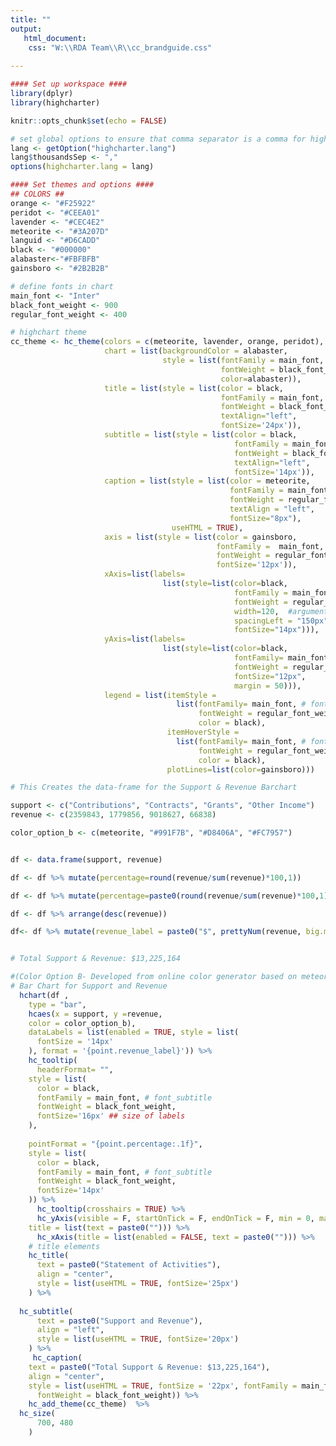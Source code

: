 ```yaml
---
title: ""
output:
   html_document:
    css: "W:\\RDA Team\\R\\cc_brandguide.css"
       
---
```

<!-- link to Google Font -->
<link href="https://fonts.googleapis.com/css2?family=Inter:wght@100;200;300;400;500;600;700;800;900&display=swap" rel="stylesheet">

```r
#### Set up workspace ####
library(dplyr)
library(highcharter)

knitr::opts_chunk$set(echo = FALSE)

# set global options to ensure that comma separator is a comma for highchart graphs
lang <- getOption("highcharter.lang")
lang$thousandsSep <- ","
options(highcharter.lang = lang)

```

```r
#### Set themes and options ####
## COLORS ##
orange <- "#F25922"
peridot <- "#CEEA01"
lavender <- "#CEC4E2"
meteorite <- "#3A207D"
languid <- "#D6CADD"
black <- "#000000"
alabaster<-"#FBFBFB"
gainsboro <- "#2B2B2B"

# define fonts in chart
main_font <- "Inter"
black_font_weight <- 900
regular_font_weight <- 400

# highchart theme 
cc_theme <- hc_theme(colors = c(meteorite, lavender, orange, peridot),
                     chart = list(backgroundColor = alabaster,
                                  style = list(fontFamily = main_font, # font_subtitle
                                               fontWeight = black_font_weight,
                                               color=alabaster)),
                     title = list(style = list(color = black,
                                               fontFamily = main_font, # font_title
                                               fontWeight = black_font_weight,
                                               textAlign="left",
                                               fontSize='24px')),
                     subtitle = list(style = list(color = black,
                                                  fontFamily = main_font, # font_subtitle
                                                  fontWeight = black_font_weight,
                                                  textAlign="left",
                                                  fontSize='14px')),
                     caption = list(style = list(color = meteorite,
                                                 fontFamily = main_font, #font_caption
                                                 fontWeight = regular_font_weight,
                                                 textAlign = "left",
                                                 fontSize="8px"),
                                    useHTML = TRUE),
                     axis = list(style = list(color = gainsboro,
                                              fontFamily =  main_font, # font_axis_label
                                              fontWeight = regular_font_weight,
                                              fontSize='12px')),
                     xAxis=list(labels=
                                  list(style=list(color=black,
                                                  fontFamily = main_font, # font_x_label
                                                  fontWeight = regular_font_weight,
                                                  width=120,  #argument to modify the width of the labels,
                                                  spacingLeft = "150px",
                                                  fontSize="14px"))),
                     yAxis=list(labels=
                                  list(style=list(color=black,
                                                  fontFamily= main_font, # font_axis_label
                                                  fontWeight = regular_font_weight,
                                                  fontSize="12px",
                                                  margin = 50))),
                     legend = list(itemStyle = 
                                     list(fontFamily= main_font, # font_axis_label
                                          fontWeight = regular_font_weight,
                                          color = black),
                                   itemHoverStyle = 
                                     list(fontFamily= main_font, # font_table_text
                                          fontWeight = regular_font_weight,
                                          color = black),
                                   plotLines=list(color=gainsboro)))

```


```r

# This Creates the data-frame for the Support & Revenue Barchart

support <- c("Contributions", "Contracts", "Grants", "Other Income")
revenue <- c(2359843, 1779856, 9018627, 66838)

color_option_b <- c(meteorite, "#991F7B", "#D8406A", "#FC7957")


df <- data.frame(support, revenue)

df <- df %>% mutate(percentage=round(revenue/sum(revenue)*100,1))

df <- df %>% mutate(percentage=paste0(round(revenue/sum(revenue)*100,1),"%"))

df <- df %>% arrange(desc(revenue))

df<- df %>% mutate(revenue_label = paste0("$", prettyNum(revenue, big.mark = ",", scientific = FALSE)))


# Total Support & Revenue: $13,225,164


```

```r
#(Color Option B- Developed from online color generator based on meteorite https://mycolor.space/?hex=%233A207D&sub=1)
# Bar Chart for Support and Revenue 
  hchart(df ,
    type = "bar",
    hcaes(x = support, y =revenue,
    color = color_option_b),
    dataLabels = list(enabled = TRUE, style = list(
      fontSize = '14px'
    ), format = '{point.revenue_label}')) %>% 
    hc_tooltip(
      headerFormat= "",
    style = list(
      color = black, 
      fontFamily = main_font, # font_subtitle
      fontWeight = black_font_weight,
      fontSize='16px' ## size of labels
    ), 
    
    pointFormat = "{point.percentage:.1f}", 
    style = list(
      color = black, 
      fontFamily = main_font, # font_subtitle
      fontWeight = black_font_weight,
      fontSize='14px'
    )) %>%
      hc_tooltip(crosshairs = TRUE) %>% 
      hc_yAxis(visible = F, startOnTick = F, endOnTick = F, min = 0, max = 9200000, 
    title = list(text = paste0(""))) %>%
      hc_xAxis(title = list(enabled = FALSE, text = paste0(""))) %>%
    # title elements
    hc_title(
      text = paste0("Statement of Activities"),
      align = "center", 
      style = list(useHTML = TRUE, fontSize='25px')
    ) %>% 
  
  hc_subtitle(
      text = paste0("Support and Revenue"),
      align = "left", 
      style = list(useHTML = TRUE, fontSize='20px')
    ) %>%
     hc_caption(
    text = paste0("Total Support & Revenue: $13,225,164"),
    align = "center",
    style = list(useHTML = TRUE, fontSize = '22px', fontFamily = main_font, # font_title
      fontWeight = black_font_weight)) %>%
    hc_add_theme(cc_theme)  %>% 
  hc_size(
      700, 480
    )


```
<style>
.container-fluid {
   padding-left: 0px;
   padding-right: 0px;
   height: 100% !important;
   width: 100% !important;
}
</style>

<script>
  widg = document.getElementsByClassName('html-widget'); //find widgets
  for (let i = 0; i < widg.length; i++) { //loop through
    document.getElementsByClassName('highchart')[i].style.width = '100%'; //adjust width
    document.getElementsByClassName('highchart')[i].style.height = '100%'; //adjust height
  }
</script>



